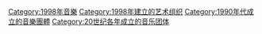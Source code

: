 {{Commons cat|Musical groups established in 1998}}
{{Cat topic in year|topic=成立的音樂團體|year=1998}}

[[Category:1998年音樂|Category:1998年音樂]]
[[Category:1998年建立的艺术组织|Category:1998年建立的艺术组织]]
[[Category:1990年代成立的音樂團體|Category:1990年代成立的音樂團體]]
[[Category:20世纪各年成立的音乐团体|Category:20世纪各年成立的音乐团体]]